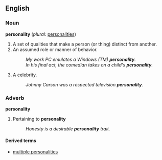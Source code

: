 ==English==

===Noun===
'''personality'''  (''plural:'' [[personalities]])
#A set of qualities that make a person (or thing) distinct from another.
#An assumed role or manner of behavior.
#:''My work PC emulates a Windows (TM) '''personality'''.''
#:''In his final act, the comedian takes on a child's '''personality'''.''
#A celebrity.
#:''Johnny Carson was a respected television '''personality'''.''

===Adverb===
'''personality'''
#Pertaining to '''personality'''
#:''Honesty is a desirable '''personality''' trait.''


====Derived terms====
*[[multiple personalities]]